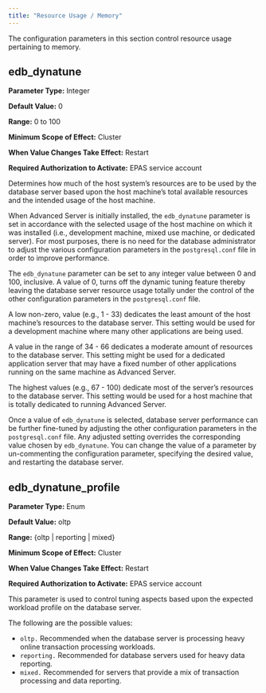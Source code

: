 ```yaml
---
title: "Resource Usage / Memory"
---
```


<div id="resource_usage_memory" class="registered_link"></div>




The configuration parameters in this section control resource usage pertaining to memory.

## edb_dynatune

**Parameter Type:** Integer

**Default Value:** 0

**Range:** 0 to 100

**Minimum Scope of Effect:** Cluster

**When Value Changes Take Effect:** Restart

**Required Authorization to Activate:** EPAS service account

Determines how much of the host system’s resources are to be used by the database server based upon the host machine’s total available resources and the intended usage of the host machine.

When Advanced Server is initially installed, the `edb_dynatune` parameter is set in accordance with the selected usage of the host machine on which it was installed (i.e., development machine, mixed use machine, or dedicated server). For most purposes, there is no need for the database administrator to adjust the various configuration parameters in the `postgresql.conf` file in order to improve performance.

The `edb_dynatune` parameter can be set to any integer value between 0 and 100, inclusive. A value of 0, turns off the dynamic tuning feature thereby leaving the database server resource usage totally under the control of the other configuration parameters in the `postgresql.conf` file.

A low non-zero, value (e.g., 1 - 33) dedicates the least amount of the host machine’s resources to the database server. This setting would be used for a development machine where many other applications are being used.

A value in the range of 34 - 66 dedicates a moderate amount of resources to the database server. This setting might be used for a dedicated application server that may have a fixed number of other applications running on the same machine as Advanced Server.

The highest values (e.g., 67 - 100) dedicate most of the server’s resources to the database server. This setting would be used for a host machine that is totally dedicated to running Advanced Server.

Once a value of `edb_dynatune` is selected, database server performance can be further fine-tuned by adjusting the other configuration parameters in the `postgresql.conf` file. Any adjusted setting overrides the corresponding value chosen by `edb_dynatune`. You can change the value of a parameter by un-commenting the configuration parameter, specifying the desired value, and restarting the database server.

## edb_dynatune_profile

**Parameter Type:** Enum

**Default Value:** oltp

**Range:** {oltp | reporting | mixed}

**Minimum Scope of Effect:** Cluster

**When Value Changes Take Effect:** Restart

**Required Authorization to Activate:** EPAS service account

This parameter is used to control tuning aspects based upon the expected workload profile on the database server.

The following are the possible values:

  - `oltp.` Recommended when the database server is processing heavy online transaction processing workloads.
  - `reporting.` Recommended for database servers used for heavy data reporting.
  - `mixed.` Recommended for servers that provide a mix of transaction processing and data reporting.
